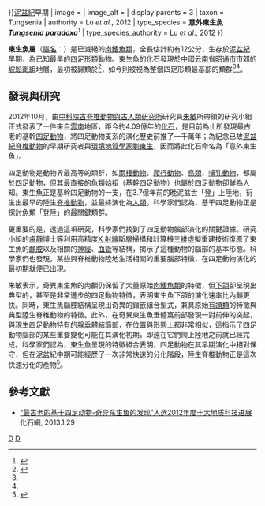 {{NoteTA|G1=U}}
{{Automatic taxobox
| fossil_range = {{fossilrange|415|409|ref=<ref name = Lu2012NatCommun>{{ cite journal | authors = Lu, J.; Zhu, M.; Long, J. A.; Zhao, W.; Senden, T. J.; Jia, L.; Qiao, T. | year = 2012 | title = The earliest known stem-tetrapod from the Lower Devonian of China | url = http://www.nature.com/ncomms/journal/v3/n10/full/ncomms2170.html | journal = ''Nature Communications'' | volume = 3 | pages = 1160 | issn = 2041-1723 | doi = 10.1038/ncomms2170 | pmid = 23093197 }}</ref><ref name = Gardner2019>{{ cite journal | authors = Gardner, J. D.; Surya, K.; Organ, C. L. | year = 2019 | title = Early tetrapodomorph biogeography: Controlling for fossil record bias in macroevolutionary analyses | url = https://www.biorxiv.org/content/10.1101/726786v1.full | journal = ''Comptes Rendus Palevol'' | volume = 18 | issue = 7 | pages = 699-709 | issn = 1631-0683 | doi = 10.1016/j.crpv.2019.10.008 }}</ref>}}[[泥盆紀|泥盆紀]]早期
| image = 
| image_alt = 
| display parents = 3
| taxon = Tungsenia
| authority = Lu ''et al''., 2012
| type_species = '''意外東生魚<br>''Tungsenia paradoxa'''''<ref name="Lu">{{cite journal|authors=卢静|year=2006|title=云南昭通下泥盆统坡松冲组四足形动物一新属|url=http://124.16.247.212/bitstream/311034/1675/1/10001_200328005401617%E5%8D%A2%E9%9D%99_paper.pdf|journal=中国科学院研究生院 硕士学位论文|pages=|access-date=2014-07-23|archive-date=2014-12-17|archive-url=https://web.archive.org/web/20141217150508/http://124.16.247.212/bitstream/311034/1675/1/10001_200328005401617%E5%8D%A2%E9%9D%99_paper.pdf}}</ref>
| type_species_authority = Lu ''et al''., 2012
}}

'''東生魚屬'''（[[學名|屬名]]：''{{lang|la|Tungsenia}}''）是已滅絕的[[肉鰭魚類|肉鰭魚類]]，全長估計約有12公分，生存於[[泥盆紀|泥盆紀]]早期，為已知最早的[[四足形類|四足形類]]動物。東生魚的化石發現於[[中华人民共和国|中國]][[云南省|云南省]][[昭通市|昭通市]]市郊的[[坡鬆衝組|坡鬆衝組]]地層，最初被歸類於{{le|骨鱗魚目|Osteolepiformes}}<ref name = "Wang">{{cite journal | author = 王俊卿, 范俊航, 朱敏 | year = 1996 | title = 滇东北昭通附近早泥盆世脊椎动物化石新知 | journal = 古脊椎动物学报 | volume = 34 | number = 1 | pages = 1-17 | issn = 1000-3118 | url = http://www.ivpp.cas.cn/cbw/gjzdwxb/xbwzxz/200812/W020090813370090058143.pdf | access-date = 2014-07-23 | archive-date = 2020-05-17 | archive-url = https://web.archive.org/web/20200517142352/http://www.ivpp.cas.cn/cbw/gjzdwxb/xbwzxz/200812/W020090813370090058143.pdf }}</ref>，如今則被視為整個四足形類最基部的類群<ref name = Lu2012NatCommun/><ref name = Gardner2019/>。

== 發現與研究 ==
2012年10月，由[[中國科學院|中科院]][[古脊椎動物與古人類研究所|古脊椎動物與古人類研究所]]研究員[[朱敏_(古生物學家)|朱敏]]所帶領的研究小組正式發表了一件來自[[雲南|雲南]]地區，距今約4.09億年的[[化石|化石]]，是目前為止所發現最古老的基幹[[四足類|四足動物]]，將四足動物支系的演化歷史前推了一千萬年；為紀念已故[[泥盆紀|泥盆紀]][[脊椎動物|脊椎動物]]的早期研究者與[[環境地質學|環境地質學家]][[刘东生_(1917年)|劉東生]]，因而將此化石命名為「意外東生魚」。

四足動物是動物界最高等的類群，如[[兩棲動物|兩棲動物]]、[[爬行動物|爬行動物]]、[[鳥類|鳥類]]、[[哺乳動物|哺乳動物]]，都屬於四足動物，但其最直接的魚類始祖（基幹四足動物）也屬於四足動物卻鮮為人知。東生魚正是基幹四足動物的一支，在3.7億年前的晚泥盆世「登」上陸地，衍生出最早的陸生[[脊椎動物|脊椎動物]]，並最終演化為[[人類|人類]]。科學家們認為，基干四足動物正是探討魚類「登陸」的最關鍵類群。

更重要的是，透過這項研究，科學家們找到了四足動物腦部演化的關鍵證據。研究小組的[[盧靜_(古生物學家)|盧靜]]博士等利用高精度[[X射線|X 射線]]斷層掃描和計算機[[三維|三維]]虛擬重建技術復原了東生魚的[[顱腔|顱腔]]以及相關的[[神經|神經]]、[[血管|血管]]等結構，揭示了這種動物的腦部的基本形態。科學家們也發現，某些與脊椎動物陸地生活相關的重要腦部特徵，在四足動物演化的最初期就便已出現。

朱敏表示，奇異東生魚的內顱仍保留了大量原始[[肉鰭魚類|肉鰭魚類]]的特徵，但[[下頜|下頜]]卻呈現出典型的，甚至是非常進步的四足動物特徵，表明東生魚下頜的演化速率比內顱更快。同時，東生魚腦腔結構呈現出奇異的鑲嵌組合型式，兼具原始[[有頜類|有頜類]]的特徵與典型陸生脊椎動物的特徵。此外，在奇異東生魚垂體窩前部發現一對前伸的突起，與現生四足動物特有的腺垂體結節部，在位置與形態上都非常相似，這指示了四足動物腦部的某些重要變化可能在其演化初期，即遠在它們爬上陸地之前就已經完成。科學家們認為，東生魚呈現的特徵組合表明，四足動物在其早期演化中相對保守，但在泥盆紀中期可能經歷了一次非常快速的分化階段，陸生脊椎動物正是這次快速分化的產物<ref>{{cite news| url =http://big5.gmw.cn/xueshu/2012-10/24/content_5464481_2.htm| work =光明日報| title =中國科學家發現最古老的“奇異東生魚”| date =October 24, 2012| accessdate =2013-05-24| archive-date =2014-07-28| archive-url =https://web.archive.org/web/20140728231549/http://big5.gmw.cn/xueshu/2012-10/24/content_5464481_2.htm}}</ref>。

== 參考文獻 ==
{{Portal box|灭绝与濒危物种|動物|生物学}}
{{reflist}}
* [http://www.uua.cn/news/show-14734-1.html “最古老的基干四足动物-奇异东生鱼的发现”入选2012年度十大地质科技进展]{{Dead link|date=2018年6月 |bot=InternetArchiveBot |fix-attempted=no }} 化石網, 2013.1.29
{{四足形類|B.}}
{{Taxonbar|from=Q7853055}}

[[Category:泥盆紀魚類|D]]
[[Category:2012年描述的分類群|D]]